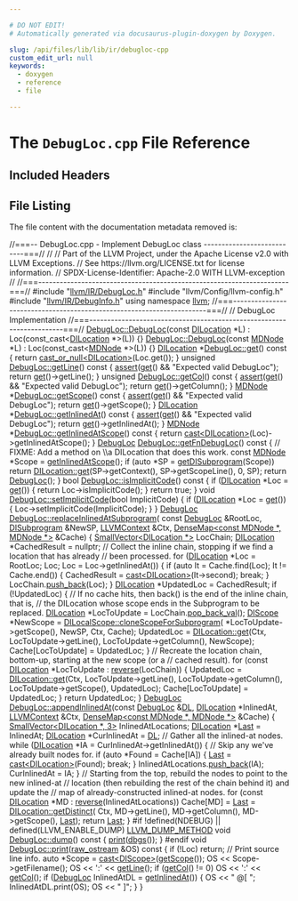 ```yaml
---

# DO NOT EDIT!
# Automatically generated via docusaurus-plugin-doxygen by Doxygen.

slug: /api/files/lib/lib/ir/debugloc-cpp
custom_edit_url: null
keywords:
  - doxygen
  - reference
  - file

---
```





# The `DebugLoc.cpp` File Reference

<DoxygenPage pluginConfig={pluginConfig}>



## Included Headers

<IncludesList>
<IncludesListItem
  filePath="llvm/IR/DebugLoc.h"
  permalink="/docs/api/files/include/include/llvm/include/llvm/ir/debugloc-h"
  isLocal="true" />
<IncludesListItem
  filePath="llvm/Config/llvm-config.h"
  permalink=""
  isLocal="true" />
<IncludesListItem
  filePath="llvm/IR/DebugInfo.h"
  permalink="/docs/api/files/include/include/llvm/include/llvm/ir/debuginfo-h"
  isLocal="true" />
</IncludesList>


## File Listing

The file content with the documentation metadata removed is:

<ProgramListing>

<Link id="l00001" /><CodeLine lineNumber="1"><Highlight kind="comment">//===-- DebugLoc.cpp - Implement DebugLoc class ---------------------------===//</Highlight><Highlight kind="normal"></Highlight></CodeLine>
<Link id="l00002" /><CodeLine lineNumber="2"><Highlight kind="normal"></Highlight><Highlight kind="comment">//</Highlight><Highlight kind="normal"></Highlight></CodeLine>
<Link id="l00003" /><CodeLine lineNumber="3"><Highlight kind="normal"></Highlight><Highlight kind="comment">// Part of the LLVM Project, under the Apache License v2.0 with LLVM Exceptions.</Highlight><Highlight kind="normal"></Highlight></CodeLine>
<Link id="l00004" /><CodeLine lineNumber="4"><Highlight kind="normal"></Highlight><Highlight kind="comment">// See https://llvm.org/LICENSE.txt for license information.</Highlight><Highlight kind="normal"></Highlight></CodeLine>
<Link id="l00005" /><CodeLine lineNumber="5"><Highlight kind="normal"></Highlight><Highlight kind="comment">// SPDX-License-Identifier: Apache-2.0 WITH LLVM-exception</Highlight><Highlight kind="normal"></Highlight></CodeLine>
<Link id="l00006" /><CodeLine lineNumber="6"><Highlight kind="normal"></Highlight><Highlight kind="comment">//</Highlight><Highlight kind="normal"></Highlight></CodeLine>
<Link id="l00007" /><CodeLine lineNumber="7"><Highlight kind="normal"></Highlight><Highlight kind="comment">//===----------------------------------------------------------------------===//</Highlight><Highlight kind="normal"></Highlight></CodeLine>
<Link id="l00008" /><CodeLine lineNumber="8"><Highlight kind="normal"></Highlight></CodeLine>
<Link id="l00009" /><CodeLine lineNumber="9"><Highlight kind="normal"></Highlight><Highlight kind="preprocessor">#include &quot;<a href="/docs/api/files/include/include/llvm/include/llvm/ir/debugloc-h">llvm/IR/DebugLoc.h</a>&quot;</Highlight><Highlight kind="normal"></Highlight></CodeLine>
<Link id="l00010" /><CodeLine lineNumber="10"><Highlight kind="normal"></Highlight><Highlight kind="preprocessor">#include &quot;llvm/Config/llvm-config.h&quot;</Highlight><Highlight kind="normal"></Highlight></CodeLine>
<Link id="l00011" /><CodeLine lineNumber="11"><Highlight kind="normal"></Highlight><Highlight kind="preprocessor">#include &quot;<a href="/docs/api/files/include/include/llvm/include/llvm/ir/debuginfo-h">llvm/IR/DebugInfo.h</a>&quot;</Highlight><Highlight kind="normal"></Highlight></CodeLine>
<Link id="l00012" /><CodeLine lineNumber="12"><Highlight kind="normal"></Highlight><Highlight kind="keyword">using namespace </Highlight><Highlight kind="normal"><a href="/docs/api/namespaces/llvm">llvm</a>;</Highlight></CodeLine>
<Link id="l00013" /><CodeLine lineNumber="13"><Highlight kind="normal"></Highlight></CodeLine>
<Link id="l00014" /><CodeLine lineNumber="14"><Highlight kind="normal"></Highlight><Highlight kind="comment">//===----------------------------------------------------------------------===//</Highlight><Highlight kind="normal"></Highlight></CodeLine>
<Link id="l00015" /><CodeLine lineNumber="15"><Highlight kind="normal"></Highlight><Highlight kind="comment">// DebugLoc Implementation</Highlight><Highlight kind="normal"></Highlight></CodeLine>
<Link id="l00016" /><CodeLine lineNumber="16"><Highlight kind="normal"></Highlight><Highlight kind="comment">//===----------------------------------------------------------------------===//</Highlight><Highlight kind="normal"></Highlight></CodeLine>
<Link id="l00017" /><CodeLine lineNumber="17" lineLink="/docs/api/classes/llvm/debugloc/#a39a96f6eafefa196693d5ca3ef376934"><Highlight kind="normal"><a href="/docs/api/classes/llvm/debugloc/#a37616eb7c1e47f6df05f3fdbdc09552a">DebugLoc::DebugLoc</a>(</Highlight><Highlight kind="keyword">const</Highlight><Highlight kind="normal"> <a href="/docs/api/classes/llvm/dilocation">DILocation</a> &#42;L) : Loc(const&#95;cast&lt;<a href="/docs/api/classes/llvm/dilocation">DILocation</a> &#42;&gt;(L)) &#123;&#125;</Highlight></CodeLine>
<Link id="l00018" /><CodeLine lineNumber="18" lineLink="/docs/api/classes/llvm/debugloc/#a274fed1b1b0bad2f68057a400b5cf738"><Highlight kind="normal"><a href="/docs/api/classes/llvm/debugloc/#a37616eb7c1e47f6df05f3fdbdc09552a">DebugLoc::DebugLoc</a>(</Highlight><Highlight kind="keyword">const</Highlight><Highlight kind="normal"> <a href="/docs/api/classes/llvm/mdnode">MDNode</a> &#42;L) : Loc(const&#95;cast&lt;<a href="/docs/api/classes/llvm/mdnode">MDNode</a> &#42;&gt;(L)) &#123;&#125;</Highlight></CodeLine>
<Link id="l00019" /><CodeLine lineNumber="19"><Highlight kind="normal"></Highlight></CodeLine>
<Link id="l00020" /><CodeLine lineNumber="20" lineLink="/docs/api/classes/llvm/debugloc/#a4ff1bb484be62f8dac94fc087f72f524"><Highlight kind="normal"><a href="/docs/api/classes/llvm/dilocation">DILocation</a> &#42;<a href="/docs/api/classes/llvm/debugloc/#a4ff1bb484be62f8dac94fc087f72f524">DebugLoc::get</a>()</Highlight><Highlight kind="keyword"> const </Highlight><Highlight kind="normal">&#123;</Highlight></CodeLine>
<Link id="l00021" /><CodeLine lineNumber="21"><Highlight kind="normal">  </Highlight><Highlight kind="keywordflow">return</Highlight><Highlight kind="normal"> <a href="/docs/api/namespaces/llvm/#a3e627c32543ca70720c4270a8b11da3f">cast&#95;or&#95;null&lt;DILocation&gt;</a>(Loc.get());</Highlight></CodeLine>
<Link id="l00022" /><CodeLine lineNumber="22"><Highlight kind="normal">&#125;</Highlight></CodeLine>
<Link id="l00023" /><CodeLine lineNumber="23"><Highlight kind="normal"></Highlight></CodeLine>
<Link id="l00024" /><CodeLine lineNumber="24" lineLink="/docs/api/classes/llvm/debugloc/#a427c256af834975c7869ad28fac00563"><Highlight kind="normal"></Highlight><Highlight kind="keywordtype">unsigned</Highlight><Highlight kind="normal"> <a href="/docs/api/classes/llvm/debugloc/#a427c256af834975c7869ad28fac00563">DebugLoc::getLine</a>()</Highlight><Highlight kind="keyword"> const </Highlight><Highlight kind="normal">&#123;</Highlight></CodeLine>
<Link id="l00025" /><CodeLine lineNumber="25"><Highlight kind="normal">  <a href="/docs/api/files/lib/lib/target/lib/target/amdgpu/silowercontrolflow-cpp/#a4868c5d81c5ccc98c47aeab6244346a0">assert</a>(<a href="/docs/api/classes/llvm/debugloc/#a4ff1bb484be62f8dac94fc087f72f524">get</a>() &amp;&amp; </Highlight><Highlight kind="stringliteral">&quot;Expected valid DebugLoc&quot;</Highlight><Highlight kind="normal">);</Highlight></CodeLine>
<Link id="l00026" /><CodeLine lineNumber="26"><Highlight kind="normal">  </Highlight><Highlight kind="keywordflow">return</Highlight><Highlight kind="normal"> <a href="/docs/api/classes/llvm/debugloc/#a4ff1bb484be62f8dac94fc087f72f524">get</a>()-&gt;getLine();</Highlight></CodeLine>
<Link id="l00027" /><CodeLine lineNumber="27"><Highlight kind="normal">&#125;</Highlight></CodeLine>
<Link id="l00028" /><CodeLine lineNumber="28"><Highlight kind="normal"></Highlight></CodeLine>
<Link id="l00029" /><CodeLine lineNumber="29" lineLink="/docs/api/classes/llvm/debugloc/#a98eca4d65070b40322af34cf08842d8c"><Highlight kind="normal"></Highlight><Highlight kind="keywordtype">unsigned</Highlight><Highlight kind="normal"> <a href="/docs/api/classes/llvm/debugloc/#a98eca4d65070b40322af34cf08842d8c">DebugLoc::getCol</a>()</Highlight><Highlight kind="keyword"> const </Highlight><Highlight kind="normal">&#123;</Highlight></CodeLine>
<Link id="l00030" /><CodeLine lineNumber="30"><Highlight kind="normal">  <a href="/docs/api/files/lib/lib/target/lib/target/amdgpu/silowercontrolflow-cpp/#a4868c5d81c5ccc98c47aeab6244346a0">assert</a>(<a href="/docs/api/classes/llvm/debugloc/#a4ff1bb484be62f8dac94fc087f72f524">get</a>() &amp;&amp; </Highlight><Highlight kind="stringliteral">&quot;Expected valid DebugLoc&quot;</Highlight><Highlight kind="normal">);</Highlight></CodeLine>
<Link id="l00031" /><CodeLine lineNumber="31"><Highlight kind="normal">  </Highlight><Highlight kind="keywordflow">return</Highlight><Highlight kind="normal"> <a href="/docs/api/classes/llvm/debugloc/#a4ff1bb484be62f8dac94fc087f72f524">get</a>()-&gt;getColumn();</Highlight></CodeLine>
<Link id="l00032" /><CodeLine lineNumber="32"><Highlight kind="normal">&#125;</Highlight></CodeLine>
<Link id="l00033" /><CodeLine lineNumber="33"><Highlight kind="normal"></Highlight></CodeLine>
<Link id="l00034" /><CodeLine lineNumber="34" lineLink="/docs/api/classes/llvm/debugloc/#a51e7213ee467c71c8feec9ff30a580bd"><Highlight kind="normal"><a href="/docs/api/classes/llvm/mdnode">MDNode</a> &#42;<a href="/docs/api/classes/llvm/debugloc/#a51e7213ee467c71c8feec9ff30a580bd">DebugLoc::getScope</a>()</Highlight><Highlight kind="keyword"> const </Highlight><Highlight kind="normal">&#123;</Highlight></CodeLine>
<Link id="l00035" /><CodeLine lineNumber="35"><Highlight kind="normal">  <a href="/docs/api/files/lib/lib/target/lib/target/amdgpu/silowercontrolflow-cpp/#a4868c5d81c5ccc98c47aeab6244346a0">assert</a>(<a href="/docs/api/classes/llvm/debugloc/#a4ff1bb484be62f8dac94fc087f72f524">get</a>() &amp;&amp; </Highlight><Highlight kind="stringliteral">&quot;Expected valid DebugLoc&quot;</Highlight><Highlight kind="normal">);</Highlight></CodeLine>
<Link id="l00036" /><CodeLine lineNumber="36"><Highlight kind="normal">  </Highlight><Highlight kind="keywordflow">return</Highlight><Highlight kind="normal"> <a href="/docs/api/classes/llvm/debugloc/#a4ff1bb484be62f8dac94fc087f72f524">get</a>()-&gt;getScope();</Highlight></CodeLine>
<Link id="l00037" /><CodeLine lineNumber="37"><Highlight kind="normal">&#125;</Highlight></CodeLine>
<Link id="l00038" /><CodeLine lineNumber="38"><Highlight kind="normal"></Highlight></CodeLine>
<Link id="l00039" /><CodeLine lineNumber="39" lineLink="/docs/api/classes/llvm/debugloc/#ada0b6f3c53a53b7274e7aeb23eeab5a8"><Highlight kind="normal"><a href="/docs/api/classes/llvm/dilocation">DILocation</a> &#42;<a href="/docs/api/classes/llvm/debugloc/#ada0b6f3c53a53b7274e7aeb23eeab5a8">DebugLoc::getInlinedAt</a>()</Highlight><Highlight kind="keyword"> const </Highlight><Highlight kind="normal">&#123;</Highlight></CodeLine>
<Link id="l00040" /><CodeLine lineNumber="40"><Highlight kind="normal">  <a href="/docs/api/files/lib/lib/target/lib/target/amdgpu/silowercontrolflow-cpp/#a4868c5d81c5ccc98c47aeab6244346a0">assert</a>(<a href="/docs/api/classes/llvm/debugloc/#a4ff1bb484be62f8dac94fc087f72f524">get</a>() &amp;&amp; </Highlight><Highlight kind="stringliteral">&quot;Expected valid DebugLoc&quot;</Highlight><Highlight kind="normal">);</Highlight></CodeLine>
<Link id="l00041" /><CodeLine lineNumber="41"><Highlight kind="normal">  </Highlight><Highlight kind="keywordflow">return</Highlight><Highlight kind="normal"> <a href="/docs/api/classes/llvm/debugloc/#a4ff1bb484be62f8dac94fc087f72f524">get</a>()-&gt;getInlinedAt();</Highlight></CodeLine>
<Link id="l00042" /><CodeLine lineNumber="42"><Highlight kind="normal">&#125;</Highlight></CodeLine>
<Link id="l00043" /><CodeLine lineNumber="43"><Highlight kind="normal"></Highlight></CodeLine>
<Link id="l00044" /><CodeLine lineNumber="44" lineLink="/docs/api/classes/llvm/debugloc/#af881dfbb1a3f3e64fc9a8eea04be04bc"><Highlight kind="normal"><a href="/docs/api/classes/llvm/mdnode">MDNode</a> &#42;<a href="/docs/api/classes/llvm/debugloc/#af881dfbb1a3f3e64fc9a8eea04be04bc">DebugLoc::getInlinedAtScope</a>()</Highlight><Highlight kind="keyword"> const </Highlight><Highlight kind="normal">&#123;</Highlight></CodeLine>
<Link id="l00045" /><CodeLine lineNumber="45"><Highlight kind="normal">  </Highlight><Highlight kind="keywordflow">return</Highlight><Highlight kind="normal"> <a href="/docs/api/namespaces/llvm/#ac4fc845f5ed92de63cd4474f128f5fc5">cast&lt;DILocation&gt;</a>(Loc)-&gt;getInlinedAtScope();</Highlight></CodeLine>
<Link id="l00046" /><CodeLine lineNumber="46"><Highlight kind="normal">&#125;</Highlight></CodeLine>
<Link id="l00047" /><CodeLine lineNumber="47"><Highlight kind="normal"></Highlight></CodeLine>
<Link id="l00048" /><CodeLine lineNumber="48" lineLink="/docs/api/classes/llvm/debugloc/#a4bccb0979d1d30e83fe142ac7fb4747b"><Highlight kind="normal"><a href="/docs/api/classes/llvm/debugloc/#a37616eb7c1e47f6df05f3fdbdc09552a">DebugLoc</a> <a href="/docs/api/classes/llvm/debugloc/#a4bccb0979d1d30e83fe142ac7fb4747b">DebugLoc::getFnDebugLoc</a>()</Highlight><Highlight kind="keyword"> const </Highlight><Highlight kind="normal">&#123;</Highlight></CodeLine>
<Link id="l00049" /><CodeLine lineNumber="49"><Highlight kind="normal">  </Highlight><Highlight kind="comment">// FIXME: Add a method on \\a DILocation that does this work.</Highlight><Highlight kind="normal"></Highlight></CodeLine>
<Link id="l00050" /><CodeLine lineNumber="50"><Highlight kind="normal">  </Highlight><Highlight kind="keyword">const</Highlight><Highlight kind="normal"> <a href="/docs/api/classes/llvm/mdnode">MDNode</a> &#42;Scope = <a href="/docs/api/classes/llvm/debugloc/#af881dfbb1a3f3e64fc9a8eea04be04bc">getInlinedAtScope</a>();</Highlight></CodeLine>
<Link id="l00051" /><CodeLine lineNumber="51"><Highlight kind="normal">  </Highlight><Highlight kind="keywordflow">if</Highlight><Highlight kind="normal"> (</Highlight><Highlight kind="keyword">auto</Highlight><Highlight kind="normal"> &#42;SP = <a href="/docs/api/namespaces/llvm/#af648a1ecd9b0189801c2c8f8f15ffba3">getDISubprogram</a>(Scope))</Highlight></CodeLine>
<Link id="l00052" /><CodeLine lineNumber="52"><Highlight kind="normal">    </Highlight><Highlight kind="keywordflow">return</Highlight><Highlight kind="normal"> <a href="/docs/api/classes/llvm/mdnode/#a7d10a7b9b7f40b04d27ed97c38ea1950">DILocation::get</a>(SP-&gt;getContext(), SP-&gt;getScopeLine(), 0, SP);</Highlight></CodeLine>
<Link id="l00053" /><CodeLine lineNumber="53"><Highlight kind="normal"></Highlight></CodeLine>
<Link id="l00054" /><CodeLine lineNumber="54"><Highlight kind="normal">  </Highlight><Highlight kind="keywordflow">return</Highlight><Highlight kind="normal"> <a href="/docs/api/classes/llvm/debugloc/#a37616eb7c1e47f6df05f3fdbdc09552a">DebugLoc</a>();</Highlight></CodeLine>
<Link id="l00055" /><CodeLine lineNumber="55"><Highlight kind="normal">&#125;</Highlight></CodeLine>
<Link id="l00056" /><CodeLine lineNumber="56"><Highlight kind="normal"></Highlight></CodeLine>
<Link id="l00057" /><CodeLine lineNumber="57" lineLink="/docs/api/classes/llvm/debugloc/#aadbe78e14e88b07caba251af5db4a042"><Highlight kind="normal"></Highlight><Highlight kind="keywordtype">bool</Highlight><Highlight kind="normal"> <a href="/docs/api/classes/llvm/debugloc/#aadbe78e14e88b07caba251af5db4a042">DebugLoc::isImplicitCode</a>()</Highlight><Highlight kind="keyword"> const </Highlight><Highlight kind="normal">&#123;</Highlight></CodeLine>
<Link id="l00058" /><CodeLine lineNumber="58"><Highlight kind="normal">  </Highlight><Highlight kind="keywordflow">if</Highlight><Highlight kind="normal"> (<a href="/docs/api/classes/llvm/dilocation">DILocation</a> &#42;Loc = <a href="/docs/api/classes/llvm/debugloc/#a4ff1bb484be62f8dac94fc087f72f524">get</a>()) &#123;</Highlight></CodeLine>
<Link id="l00059" /><CodeLine lineNumber="59"><Highlight kind="normal">    </Highlight><Highlight kind="keywordflow">return</Highlight><Highlight kind="normal"> Loc-&gt;isImplicitCode();</Highlight></CodeLine>
<Link id="l00060" /><CodeLine lineNumber="60"><Highlight kind="normal">  &#125;</Highlight></CodeLine>
<Link id="l00061" /><CodeLine lineNumber="61"><Highlight kind="normal">  </Highlight><Highlight kind="keywordflow">return</Highlight><Highlight kind="normal"> </Highlight><Highlight kind="keyword">true</Highlight><Highlight kind="normal">;</Highlight></CodeLine>
<Link id="l00062" /><CodeLine lineNumber="62"><Highlight kind="normal">&#125;</Highlight></CodeLine>
<Link id="l00063" /><CodeLine lineNumber="63"><Highlight kind="normal"></Highlight></CodeLine>
<Link id="l00064" /><CodeLine lineNumber="64" lineLink="/docs/api/classes/llvm/debugloc/#a04abc02eae5231190e32453a72d4b2bf"><Highlight kind="normal"></Highlight><Highlight kind="keywordtype">void</Highlight><Highlight kind="normal"> <a href="/docs/api/classes/llvm/debugloc/#a04abc02eae5231190e32453a72d4b2bf">DebugLoc::setImplicitCode</a>(</Highlight><Highlight kind="keywordtype">bool</Highlight><Highlight kind="normal"> ImplicitCode) &#123;</Highlight></CodeLine>
<Link id="l00065" /><CodeLine lineNumber="65"><Highlight kind="normal">  </Highlight><Highlight kind="keywordflow">if</Highlight><Highlight kind="normal"> (<a href="/docs/api/classes/llvm/dilocation">DILocation</a> &#42;Loc = <a href="/docs/api/classes/llvm/debugloc/#a4ff1bb484be62f8dac94fc087f72f524">get</a>()) &#123;</Highlight></CodeLine>
<Link id="l00066" /><CodeLine lineNumber="66"><Highlight kind="normal">    Loc-&gt;setImplicitCode(ImplicitCode);</Highlight></CodeLine>
<Link id="l00067" /><CodeLine lineNumber="67"><Highlight kind="normal">  &#125;</Highlight></CodeLine>
<Link id="l00068" /><CodeLine lineNumber="68"><Highlight kind="normal">&#125;</Highlight></CodeLine>
<Link id="l00069" /><CodeLine lineNumber="69"><Highlight kind="normal"></Highlight></CodeLine>
<Link id="l00070" /><CodeLine lineNumber="70" lineLink="/docs/api/classes/llvm/debugloc/#aac09dfae0aafa3f07db67a5813f454ae"><Highlight kind="normal"><a href="/docs/api/classes/llvm/debugloc/#a37616eb7c1e47f6df05f3fdbdc09552a">DebugLoc</a> <a href="/docs/api/classes/llvm/debugloc/#aac09dfae0aafa3f07db67a5813f454ae">DebugLoc::replaceInlinedAtSubprogram</a>(</Highlight></CodeLine>
<Link id="l00071" /><CodeLine lineNumber="71"><Highlight kind="normal">    </Highlight><Highlight kind="keyword">const</Highlight><Highlight kind="normal"> <a href="/docs/api/classes/llvm/debugloc/#a37616eb7c1e47f6df05f3fdbdc09552a">DebugLoc</a> &amp;RootLoc, <a href="/docs/api/classes/llvm/disubprogram">DISubprogram</a> &amp;NewSP, <a href="/docs/api/classes/llvm/llvmcontext">LLVMContext</a> &amp;Ctx,</Highlight></CodeLine>
<Link id="l00072" /><CodeLine lineNumber="72"><Highlight kind="normal">    <a href="/docs/api/classes/llvm/densemap">DenseMap&lt;const MDNode &#42;, MDNode &#42;&gt;</a> &amp;Cache) &#123;</Highlight></CodeLine>
<Link id="l00073" /><CodeLine lineNumber="73"><Highlight kind="normal">  <a href="/docs/api/classes/llvm/smallvector">SmallVector&lt;DILocation &#42;&gt;</a> LocChain;</Highlight></CodeLine>
<Link id="l00074" /><CodeLine lineNumber="74"><Highlight kind="normal">  <a href="/docs/api/classes/llvm/dilocation">DILocation</a> &#42;CachedResult = </Highlight><Highlight kind="keyword">nullptr</Highlight><Highlight kind="normal">;</Highlight></CodeLine>
<Link id="l00075" /><CodeLine lineNumber="75"><Highlight kind="normal"></Highlight></CodeLine>
<Link id="l00076" /><CodeLine lineNumber="76"><Highlight kind="normal">  </Highlight><Highlight kind="comment">// Collect the inline chain, stopping if we find a location that has already</Highlight><Highlight kind="normal"></Highlight></CodeLine>
<Link id="l00077" /><CodeLine lineNumber="77"><Highlight kind="normal">  </Highlight><Highlight kind="comment">// been processed.</Highlight><Highlight kind="normal"></Highlight></CodeLine>
<Link id="l00078" /><CodeLine lineNumber="78"><Highlight kind="normal">  </Highlight><Highlight kind="keywordflow">for</Highlight><Highlight kind="normal"> (<a href="/docs/api/classes/llvm/dilocation">DILocation</a> &#42;Loc = RootLoc; Loc; Loc = Loc-&gt;getInlinedAt()) &#123;</Highlight></CodeLine>
<Link id="l00079" /><CodeLine lineNumber="79"><Highlight kind="normal">    </Highlight><Highlight kind="keywordflow">if</Highlight><Highlight kind="normal"> (</Highlight><Highlight kind="keyword">auto</Highlight><Highlight kind="normal"> It = Cache.find(Loc); It != Cache.end()) &#123;</Highlight></CodeLine>
<Link id="l00080" /><CodeLine lineNumber="80"><Highlight kind="normal">      CachedResult = <a href="/docs/api/namespaces/llvm/#ac4fc845f5ed92de63cd4474f128f5fc5">cast&lt;DILocation&gt;</a>(It-&gt;second);</Highlight></CodeLine>
<Link id="l00081" /><CodeLine lineNumber="81"><Highlight kind="normal">      </Highlight><Highlight kind="keywordflow">break</Highlight><Highlight kind="normal">;</Highlight></CodeLine>
<Link id="l00082" /><CodeLine lineNumber="82"><Highlight kind="normal">    &#125;</Highlight></CodeLine>
<Link id="l00083" /><CodeLine lineNumber="83"><Highlight kind="normal">    LocChain.<a href="/docs/api/classes/llvm/smallvectortemplatebase/#af42bfbc067df27c19ee2fc859df58799">push&#95;back</a>(Loc);</Highlight></CodeLine>
<Link id="l00084" /><CodeLine lineNumber="84"><Highlight kind="normal">  &#125;</Highlight></CodeLine>
<Link id="l00085" /><CodeLine lineNumber="85"><Highlight kind="normal"></Highlight></CodeLine>
<Link id="l00086" /><CodeLine lineNumber="86"><Highlight kind="normal">  <a href="/docs/api/classes/llvm/dilocation">DILocation</a> &#42;UpdatedLoc = CachedResult;</Highlight></CodeLine>
<Link id="l00087" /><CodeLine lineNumber="87"><Highlight kind="normal">  </Highlight><Highlight kind="keywordflow">if</Highlight><Highlight kind="normal"> (!UpdatedLoc) &#123;</Highlight></CodeLine>
<Link id="l00088" /><CodeLine lineNumber="88"><Highlight kind="normal">    </Highlight><Highlight kind="comment">// If no cache hits, then back() is the end of the inline chain, that is,</Highlight><Highlight kind="normal"></Highlight></CodeLine>
<Link id="l00089" /><CodeLine lineNumber="89"><Highlight kind="normal">    </Highlight><Highlight kind="comment">// the DILocation whose scope ends in the Subprogram to be replaced.</Highlight><Highlight kind="normal"></Highlight></CodeLine>
<Link id="l00090" /><CodeLine lineNumber="90"><Highlight kind="normal">    <a href="/docs/api/classes/llvm/dilocation">DILocation</a> &#42;LocToUpdate = LocChain.<a href="/docs/api/classes/llvm/smallvectorimpl/#a0c8ffe664a36e30d49c84d0aded2fe08">pop&#95;back&#95;val</a>();</Highlight></CodeLine>
<Link id="l00091" /><CodeLine lineNumber="91"><Highlight kind="normal">    <a href="/docs/api/classes/llvm/discope">DIScope</a> &#42;NewScope = <a href="/docs/api/classes/llvm/dilocalscope/#ae713d283078fedb08e45a4e893508866">DILocalScope::cloneScopeForSubprogram</a>(</Highlight></CodeLine>
<Link id="l00092" /><CodeLine lineNumber="92"><Highlight kind="normal">        &#42;LocToUpdate-&gt;getScope(), NewSP, Ctx, Cache);</Highlight></CodeLine>
<Link id="l00093" /><CodeLine lineNumber="93"><Highlight kind="normal">    UpdatedLoc = <a href="/docs/api/classes/llvm/mdnode/#a7d10a7b9b7f40b04d27ed97c38ea1950">DILocation::get</a>(Ctx, LocToUpdate-&gt;getLine(),</Highlight></CodeLine>
<Link id="l00094" /><CodeLine lineNumber="94"><Highlight kind="normal">                                 LocToUpdate-&gt;getColumn(), NewScope);</Highlight></CodeLine>
<Link id="l00095" /><CodeLine lineNumber="95"><Highlight kind="normal">    Cache&#91;LocToUpdate&#93; = UpdatedLoc;</Highlight></CodeLine>
<Link id="l00096" /><CodeLine lineNumber="96"><Highlight kind="normal">  &#125;</Highlight></CodeLine>
<Link id="l00097" /><CodeLine lineNumber="97"><Highlight kind="normal"></Highlight></CodeLine>
<Link id="l00098" /><CodeLine lineNumber="98"><Highlight kind="normal">  </Highlight><Highlight kind="comment">// Recreate the location chain, bottom-up, starting at the new scope (or a</Highlight><Highlight kind="normal"></Highlight></CodeLine>
<Link id="l00099" /><CodeLine lineNumber="99"><Highlight kind="normal">  </Highlight><Highlight kind="comment">// cached result).</Highlight><Highlight kind="normal"></Highlight></CodeLine>
<Link id="l00100" /><CodeLine lineNumber="100"><Highlight kind="normal">  </Highlight><Highlight kind="keywordflow">for</Highlight><Highlight kind="normal"> (</Highlight><Highlight kind="keyword">const</Highlight><Highlight kind="normal"> <a href="/docs/api/classes/llvm/dilocation">DILocation</a> &#42;LocToUpdate : <a href="/docs/api/namespaces/llvm/#a6b0ac1fa4f05de76413c5e0ca6334035">reverse</a>(LocChain)) &#123;</Highlight></CodeLine>
<Link id="l00101" /><CodeLine lineNumber="101"><Highlight kind="normal">    UpdatedLoc =</Highlight></CodeLine>
<Link id="l00102" /><CodeLine lineNumber="102"><Highlight kind="normal">        <a href="/docs/api/classes/llvm/mdnode/#a7d10a7b9b7f40b04d27ed97c38ea1950">DILocation::get</a>(Ctx, LocToUpdate-&gt;getLine(), LocToUpdate-&gt;getColumn(),</Highlight></CodeLine>
<Link id="l00103" /><CodeLine lineNumber="103"><Highlight kind="normal">                        LocToUpdate-&gt;getScope(), UpdatedLoc);</Highlight></CodeLine>
<Link id="l00104" /><CodeLine lineNumber="104"><Highlight kind="normal">    Cache&#91;LocToUpdate&#93; = UpdatedLoc;</Highlight></CodeLine>
<Link id="l00105" /><CodeLine lineNumber="105"><Highlight kind="normal">  &#125;</Highlight></CodeLine>
<Link id="l00106" /><CodeLine lineNumber="106"><Highlight kind="normal"></Highlight></CodeLine>
<Link id="l00107" /><CodeLine lineNumber="107"><Highlight kind="normal">  </Highlight><Highlight kind="keywordflow">return</Highlight><Highlight kind="normal"> UpdatedLoc;</Highlight></CodeLine>
<Link id="l00108" /><CodeLine lineNumber="108"><Highlight kind="normal">&#125;</Highlight></CodeLine>
<Link id="l00109" /><CodeLine lineNumber="109"><Highlight kind="normal"></Highlight></CodeLine>
<Link id="l00110" /><CodeLine lineNumber="110" lineLink="/docs/api/classes/llvm/debugloc/#a55acf718f2931a7050c4ed39eb0434e7"><Highlight kind="normal"><a href="/docs/api/classes/llvm/debugloc/#a37616eb7c1e47f6df05f3fdbdc09552a">DebugLoc</a> <a href="/docs/api/classes/llvm/debugloc/#a55acf718f2931a7050c4ed39eb0434e7">DebugLoc::appendInlinedAt</a>(</Highlight><Highlight kind="keyword">const</Highlight><Highlight kind="normal"> <a href="/docs/api/classes/llvm/debugloc/#a37616eb7c1e47f6df05f3fdbdc09552a">DebugLoc</a> &amp;<a href="/docs/api/files/lib/lib/target/lib/target/arm/armslshardening-cpp/#ad467c4ab9119043f9b7750ab986be61a">DL</a>, <a href="/docs/api/classes/llvm/dilocation">DILocation</a> &#42;InlinedAt,</Highlight></CodeLine>
<Link id="l00111" /><CodeLine lineNumber="111"><Highlight kind="normal">                                   <a href="/docs/api/classes/llvm/llvmcontext">LLVMContext</a> &amp;Ctx,</Highlight></CodeLine>
<Link id="l00112" /><CodeLine lineNumber="112"><Highlight kind="normal">                                   <a href="/docs/api/classes/llvm/densemap">DenseMap&lt;const MDNode &#42;, MDNode &#42;&gt;</a> &amp;Cache) &#123;</Highlight></CodeLine>
<Link id="l00113" /><CodeLine lineNumber="113"><Highlight kind="normal">  <a href="/docs/api/classes/llvm/smallvector">SmallVector&lt;DILocation &#42;, 3&gt;</a> InlinedAtLocations;</Highlight></CodeLine>
<Link id="l00114" /><CodeLine lineNumber="114"><Highlight kind="normal">  <a href="/docs/api/classes/llvm/dilocation">DILocation</a> &#42;<a href="/docs/api/namespaces/llvm/#ac10d13c57a7adf4a1f140afd5321309bad55b30607c2a9a2616347d6edb789f6b">Last</a> = InlinedAt;</Highlight></CodeLine>
<Link id="l00115" /><CodeLine lineNumber="115"><Highlight kind="normal">  <a href="/docs/api/classes/llvm/dilocation">DILocation</a> &#42;CurInlinedAt = <a href="/docs/api/files/lib/lib/target/lib/target/arm/armslshardening-cpp/#ad467c4ab9119043f9b7750ab986be61a">DL</a>;</Highlight></CodeLine>
<Link id="l00116" /><CodeLine lineNumber="116"><Highlight kind="normal"></Highlight></CodeLine>
<Link id="l00117" /><CodeLine lineNumber="117"><Highlight kind="normal">  </Highlight><Highlight kind="comment">// Gather all the inlined-at nodes.</Highlight><Highlight kind="normal"></Highlight></CodeLine>
<Link id="l00118" /><CodeLine lineNumber="118"><Highlight kind="normal">  </Highlight><Highlight kind="keywordflow">while</Highlight><Highlight kind="normal"> (<a href="/docs/api/classes/llvm/dilocation">DILocation</a> &#42;IA = CurInlinedAt-&gt;getInlinedAt()) &#123;</Highlight></CodeLine>
<Link id="l00119" /><CodeLine lineNumber="119"><Highlight kind="normal">    </Highlight><Highlight kind="comment">// Skip any we&#39;ve already built nodes for.</Highlight><Highlight kind="normal"></Highlight></CodeLine>
<Link id="l00120" /><CodeLine lineNumber="120"><Highlight kind="normal">    </Highlight><Highlight kind="keywordflow">if</Highlight><Highlight kind="normal"> (</Highlight><Highlight kind="keyword">auto</Highlight><Highlight kind="normal"> &#42;Found = Cache&#91;IA&#93;) &#123;</Highlight></CodeLine>
<Link id="l00121" /><CodeLine lineNumber="121"><Highlight kind="normal">      <a href="/docs/api/namespaces/llvm/#ac10d13c57a7adf4a1f140afd5321309bad55b30607c2a9a2616347d6edb789f6b">Last</a> = <a href="/docs/api/namespaces/llvm/#ac4fc845f5ed92de63cd4474f128f5fc5">cast&lt;DILocation&gt;</a>(Found);</Highlight></CodeLine>
<Link id="l00122" /><CodeLine lineNumber="122"><Highlight kind="normal">      </Highlight><Highlight kind="keywordflow">break</Highlight><Highlight kind="normal">;</Highlight></CodeLine>
<Link id="l00123" /><CodeLine lineNumber="123"><Highlight kind="normal">    &#125;</Highlight></CodeLine>
<Link id="l00124" /><CodeLine lineNumber="124"><Highlight kind="normal"></Highlight></CodeLine>
<Link id="l00125" /><CodeLine lineNumber="125"><Highlight kind="normal">    InlinedAtLocations.<a href="/docs/api/classes/llvm/smallvectortemplatebase/#af42bfbc067df27c19ee2fc859df58799">push&#95;back</a>(IA);</Highlight></CodeLine>
<Link id="l00126" /><CodeLine lineNumber="126"><Highlight kind="normal">    CurInlinedAt = IA;</Highlight></CodeLine>
<Link id="l00127" /><CodeLine lineNumber="127"><Highlight kind="normal">  &#125;</Highlight></CodeLine>
<Link id="l00128" /><CodeLine lineNumber="128"><Highlight kind="normal"></Highlight></CodeLine>
<Link id="l00129" /><CodeLine lineNumber="129"><Highlight kind="normal">  </Highlight><Highlight kind="comment">// Starting from the top, rebuild the nodes to point to the new inlined-at</Highlight><Highlight kind="normal"></Highlight></CodeLine>
<Link id="l00130" /><CodeLine lineNumber="130"><Highlight kind="normal">  </Highlight><Highlight kind="comment">// location (then rebuilding the rest of the chain behind it) and update the</Highlight><Highlight kind="normal"></Highlight></CodeLine>
<Link id="l00131" /><CodeLine lineNumber="131"><Highlight kind="normal">  </Highlight><Highlight kind="comment">// map of already-constructed inlined-at nodes.</Highlight><Highlight kind="normal"></Highlight></CodeLine>
<Link id="l00132" /><CodeLine lineNumber="132"><Highlight kind="normal">  </Highlight><Highlight kind="keywordflow">for</Highlight><Highlight kind="normal"> (</Highlight><Highlight kind="keyword">const</Highlight><Highlight kind="normal"> <a href="/docs/api/classes/llvm/dilocation">DILocation</a> &#42;MD : <a href="/docs/api/namespaces/llvm/#a6b0ac1fa4f05de76413c5e0ca6334035">reverse</a>(InlinedAtLocations))</Highlight></CodeLine>
<Link id="l00133" /><CodeLine lineNumber="133"><Highlight kind="normal">    Cache&#91;MD&#93; = <a href="/docs/api/namespaces/llvm/#ac10d13c57a7adf4a1f140afd5321309bad55b30607c2a9a2616347d6edb789f6b">Last</a> = <a href="/docs/api/classes/llvm/mdnode/#a21a975fd58c287a6ca3f1c89c048e7d3">DILocation::getDistinct</a>(</Highlight></CodeLine>
<Link id="l00134" /><CodeLine lineNumber="134"><Highlight kind="normal">        Ctx, MD-&gt;getLine(), MD-&gt;getColumn(), MD-&gt;getScope(), <a href="/docs/api/namespaces/llvm/#ac10d13c57a7adf4a1f140afd5321309bad55b30607c2a9a2616347d6edb789f6b">Last</a>);</Highlight></CodeLine>
<Link id="l00135" /><CodeLine lineNumber="135"><Highlight kind="normal"></Highlight></CodeLine>
<Link id="l00136" /><CodeLine lineNumber="136"><Highlight kind="normal">  </Highlight><Highlight kind="keywordflow">return</Highlight><Highlight kind="normal"> <a href="/docs/api/namespaces/llvm/#ac10d13c57a7adf4a1f140afd5321309bad55b30607c2a9a2616347d6edb789f6b">Last</a>;</Highlight></CodeLine>
<Link id="l00137" /><CodeLine lineNumber="137"><Highlight kind="normal">&#125;</Highlight></CodeLine>
<Link id="l00138" /><CodeLine lineNumber="138"><Highlight kind="normal"></Highlight></CodeLine>
<Link id="l00139" /><CodeLine lineNumber="139"><Highlight kind="normal"></Highlight><Highlight kind="preprocessor">#if !defined(NDEBUG) || defined(LLVM&#95;ENABLE&#95;DUMP)</Highlight><Highlight kind="normal"></Highlight></CodeLine>
<Link id="l00140" /><CodeLine lineNumber="140" lineLink="/docs/api/classes/llvm/debugloc/#abf018edd9aec8ba5434e17d10f64d8cd"><Highlight kind="normal"><a href="/docs/api/files/include/include/llvm/include/llvm/support/compiler-h/#aa863693eef567397d9c292da5bf22d34">LLVM&#95;DUMP&#95;METHOD</a> </Highlight><Highlight kind="keywordtype">void</Highlight><Highlight kind="normal"> <a href="/docs/api/classes/llvm/debugloc/#abf018edd9aec8ba5434e17d10f64d8cd">DebugLoc::dump</a>()</Highlight><Highlight kind="keyword"> const </Highlight><Highlight kind="normal">&#123; <a href="/docs/api/classes/llvm/debugloc/#a88cd5f78395c5eb2c7b155df2c149bd8">print</a>(<a href="/docs/api/namespaces/llvm/#a7c46c742c31be54870e2038048e6b391">dbgs</a>()); &#125;</Highlight></CodeLine>
<Link id="l00141" /><CodeLine lineNumber="141"><Highlight kind="normal"></Highlight><Highlight kind="preprocessor">#endif</Highlight><Highlight kind="normal"></Highlight></CodeLine>
<Link id="l00142" /><CodeLine lineNumber="142"><Highlight kind="normal"></Highlight></CodeLine>
<Link id="l00143" /><CodeLine lineNumber="143" lineLink="/docs/api/classes/llvm/debugloc/#a88cd5f78395c5eb2c7b155df2c149bd8"><Highlight kind="normal"></Highlight><Highlight kind="keywordtype">void</Highlight><Highlight kind="normal"> <a href="/docs/api/classes/llvm/debugloc/#a88cd5f78395c5eb2c7b155df2c149bd8">DebugLoc::print</a>(<a href="/docs/api/classes/llvm/raw-ostream">raw&#95;ostream</a> &amp;OS)</Highlight><Highlight kind="keyword"> const </Highlight><Highlight kind="normal">&#123;</Highlight></CodeLine>
<Link id="l00144" /><CodeLine lineNumber="144"><Highlight kind="normal">  </Highlight><Highlight kind="keywordflow">if</Highlight><Highlight kind="normal"> (!Loc)</Highlight></CodeLine>
<Link id="l00145" /><CodeLine lineNumber="145"><Highlight kind="normal">    </Highlight><Highlight kind="keywordflow">return</Highlight><Highlight kind="normal">;</Highlight></CodeLine>
<Link id="l00146" /><CodeLine lineNumber="146"><Highlight kind="normal"></Highlight></CodeLine>
<Link id="l00147" /><CodeLine lineNumber="147"><Highlight kind="normal">  </Highlight><Highlight kind="comment">// Print source line info.</Highlight><Highlight kind="normal"></Highlight></CodeLine>
<Link id="l00148" /><CodeLine lineNumber="148"><Highlight kind="normal">  </Highlight><Highlight kind="keyword">auto</Highlight><Highlight kind="normal"> &#42;Scope = <a href="/docs/api/namespaces/llvm/#ac4fc845f5ed92de63cd4474f128f5fc5">cast&lt;DIScope&gt;</a>(<a href="/docs/api/classes/llvm/debugloc/#a51e7213ee467c71c8feec9ff30a580bd">getScope</a>());</Highlight></CodeLine>
<Link id="l00149" /><CodeLine lineNumber="149"><Highlight kind="normal">  OS &lt;&lt; Scope-&gt;getFilename();</Highlight></CodeLine>
<Link id="l00150" /><CodeLine lineNumber="150"><Highlight kind="normal">  OS &lt;&lt; </Highlight><Highlight kind="charliteral">&#39;:&#39;</Highlight><Highlight kind="normal"> &lt;&lt; <a href="/docs/api/classes/llvm/debugloc/#a427c256af834975c7869ad28fac00563">getLine</a>();</Highlight></CodeLine>
<Link id="l00151" /><CodeLine lineNumber="151"><Highlight kind="normal">  </Highlight><Highlight kind="keywordflow">if</Highlight><Highlight kind="normal"> (<a href="/docs/api/classes/llvm/debugloc/#a98eca4d65070b40322af34cf08842d8c">getCol</a>() != 0)</Highlight></CodeLine>
<Link id="l00152" /><CodeLine lineNumber="152"><Highlight kind="normal">    OS &lt;&lt; </Highlight><Highlight kind="charliteral">&#39;:&#39;</Highlight><Highlight kind="normal"> &lt;&lt; <a href="/docs/api/classes/llvm/debugloc/#a98eca4d65070b40322af34cf08842d8c">getCol</a>();</Highlight></CodeLine>
<Link id="l00153" /><CodeLine lineNumber="153"><Highlight kind="normal"></Highlight></CodeLine>
<Link id="l00154" /><CodeLine lineNumber="154"><Highlight kind="normal">  </Highlight><Highlight kind="keywordflow">if</Highlight><Highlight kind="normal"> (<a href="/docs/api/classes/llvm/debugloc/#a37616eb7c1e47f6df05f3fdbdc09552a">DebugLoc</a> InlinedAtDL = <a href="/docs/api/classes/llvm/debugloc/#ada0b6f3c53a53b7274e7aeb23eeab5a8">getInlinedAt</a>()) &#123;</Highlight></CodeLine>
<Link id="l00155" /><CodeLine lineNumber="155"><Highlight kind="normal">    OS &lt;&lt; </Highlight><Highlight kind="stringliteral">&quot; @&#91; &quot;</Highlight><Highlight kind="normal">;</Highlight></CodeLine>
<Link id="l00156" /><CodeLine lineNumber="156"><Highlight kind="normal">    InlinedAtDL.print(OS);</Highlight></CodeLine>
<Link id="l00157" /><CodeLine lineNumber="157"><Highlight kind="normal">    OS &lt;&lt; </Highlight><Highlight kind="stringliteral">&quot; &#93;&quot;</Highlight><Highlight kind="normal">;</Highlight></CodeLine>
<Link id="l00158" /><CodeLine lineNumber="158"><Highlight kind="normal">  &#125;</Highlight></CodeLine>
<Link id="l00159" /><CodeLine lineNumber="159"><Highlight kind="normal">&#125;</Highlight></CodeLine>

</ProgramListing>

</DoxygenPage>
